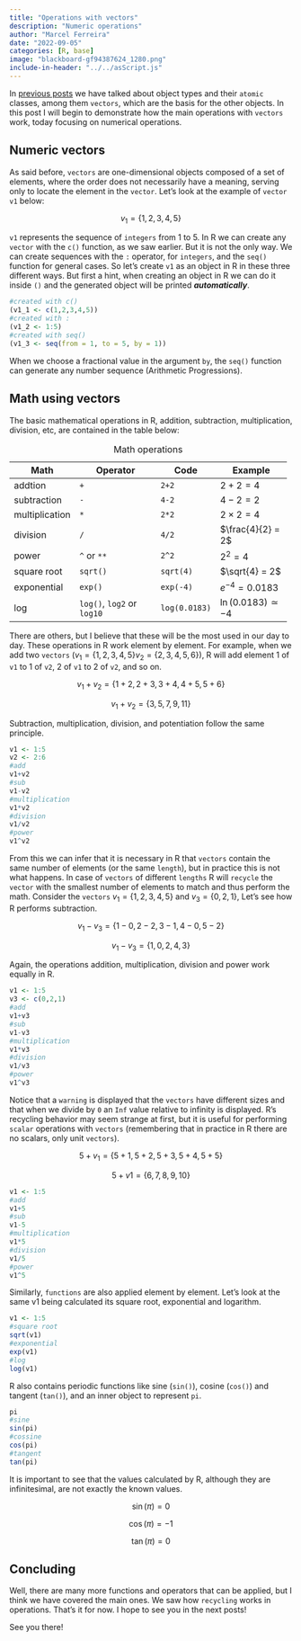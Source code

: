```yaml
---
title: "Operations with vectors"
description: "Numeric operations"
author: "Marcel Ferreira"
date: "2022-09-05"
categories: [R, base]
image: "blackboard-gf94387624_1280.png"
include-in-header: "../../asScript.js"
---
```


```{=html}
<script async src="https://pagead2.googlesyndication.com/pagead/js/adsbygoogle.js?client=ca-pub-9124147692602552" crossorigin="anonymous"></script>
```
In [previous posts](https://quartodomarcel.netlify.app/posts/r-objects/) we have talked about object types and their `atomic` classes, among them `vectors`, which are the basis for the other objects. In this post I will begin to demonstrate how the main operations with `vectors` work, today focusing on numerical operations.

## Numeric vectors

As said before, `vectors` are one-dimensional objects composed of a set of elements, where the order does not necessarily have a meaning, serving only to locate the element in the `vector`. Let's look at the example of `vector` `v1` below:

$$
v_1 = \{1,2,3,4,5\}
$$

`v1` represents the sequence of `integers` from 1 to 5. In R we can create any `vector` with the `c()` function, as we saw earlier. But it is not the only way. We can create sequences with the `:` operator, for `integers`, and the `seq()` function for general cases. So let's create `v1` as an object in R in these three different ways. But first a hint, when creating an object in R we can do it inside `()` and the generated object will be printed ***automatically***.

```r
#created with c()
(v1_1 <- c(1,2,3,4,5))
#created with :
(v1_2 <- 1:5)
#created with seq()
(v1_3 <- seq(from = 1, to = 5, by = 1))
```

When we choose a fractional value in the argument `by`, the `seq()` function can generate any number sequence (Arithmetic Progressions).

## Math using vectors

The basic mathematical operations in R, addition, subtraction, multiplication, division, etc, are contained in the table below:

+----------------+------------------------------+---------------+-------------------------+
| Math           | Operator                     | Code          | Example                 |
+================+==============================+===============+=========================+
| addtion        | `+`                          | `2+2`         | $2+2 =4$                |
+----------------+------------------------------+---------------+-------------------------+
| subtraction    | `-`                          | `4-2`         | $4-2=2$                 |
+----------------+------------------------------+---------------+-------------------------+
| multiplication | `*`                          | `2*2`         | $2\times2=4$            |
+----------------+------------------------------+---------------+-------------------------+
| division       | `/`                          | `4/2`         | $\frac{4}{2} = 2$       |
+----------------+------------------------------+---------------+-------------------------+
| power          | `^` or `**`                  | `2^2`         | $2^2=4$                 |
+----------------+------------------------------+---------------+-------------------------+
| square root    | `sqrt()`                     | `sqrt(4)`     | $\sqrt{4} = 2$          |
+----------------+------------------------------+---------------+-------------------------+
| exponential    | `exp()`                      | `exp(-4)`     | $e^{-4} = 0.0183$       |
+----------------+------------------------------+---------------+-------------------------+
| log            | | `log()`, `log2` or `log10` | `log(0.0183)` | $\ln(0.0183) \simeq -4$ |
+----------------+------------------------------+---------------+-------------------------+

: Math operations

There are others, but I believe that these will be the most used in our day to day. These operations in R work element by element. For example, when we add two `vectors` ($v_1=\{1,2,3,4,5\} v_2 = \{2,3,4,5,6\}$), R will add element 1 of `v1` to 1 of `v2`, 2 of `v1` to 2 of `v2`, and so on.

$$
v_1+v_2=\{1+2,2+3,3+4,4+5,5+6\}
$$

$$
v_1+v_2=\{3,5,7,9,11\}
$$

Subtraction, multiplication, division, and potentiation follow the same principle.

```r
v1 <- 1:5
v2 <- 2:6
#add
v1+v2
#sub
v1-v2
#multiplication
v1*v2
#division
v1/v2
#power
v1^v2
```

From this we can infer that it is necessary in R that `vectors` contain the same number of elements (or the same `length`), but in practice this is not what happens. In case of `vectors` of different `lengths` R will `recycle` the `vector` with the smallest number of elements to match and thus perform the math. Consider the `vectors` $v_1 = \{1,2,3,4,5\}$ and $v_3 = \{0,2,1\}$, Let's see how R performs subtraction.

$$
v_1-v_3 = \{1-0,2-2,3-1,4-0,5-2\}
$$

$$
v_1-v_3 = \{1,0,2,4,3\}
$$

Again, the operations addition, multiplication, division and power work equally in R.

```r
v1 <- 1:5
v3 <- c(0,2,1)
#add
v1+v3
#sub
v1-v3
#multiplication
v1*v3
#division
v1/v3
#power
v1^v3
```

Notice that a `warning` is displayed that the `vectors` have different sizes and that when we divide by `0` an `Inf` value relative to infinity is displayed. R's recycling behavior may seem strange at first, but it is useful for performing `scalar` operations with `vectors` (remembering that in practice in R there are no scalars, only unit `vectors`).

$$
5+v_1 = \{5+1,5+2,5+3,5+4,5+5\}
$$

$$
5+v1 = \{6,7,8,9,10\}
$$

```r
v1 <- 1:5
#add
v1+5
#sub
v1-5
#multiplication
v1*5
#division
v1/5
#power
v1^5
```

Similarly, `functions` are also applied element by element. Let's look at the same v1 being calculated its square root, exponential and logarithm.

```r
v1 <- 1:5
#square root
sqrt(v1)
#exponential
exp(v1)
#log
log(v1)
```

R also contains periodic functions like sine (`sin()`), cosine (`cos()`) and tangent (`tan()`), and an inner object to represent `pi`.

```r
pi
#sine
sin(pi)
#cossine
cos(pi)
#tangent
tan(pi)
```

It is important to see that the values calculated by R, although they are infinitesimal, are not exactly the known values.

$$
\sin(\pi) = 0
$$

$$
\cos(\pi) = -1
$$

$$
\tan(\pi) = 0
$$

## Concluding

Well, there are many more functions and operators that can be applied, but I think we have covered the main ones. We saw how `recycling` works in operations. That's it for now. I hope to see you in the next posts!

See you there!
